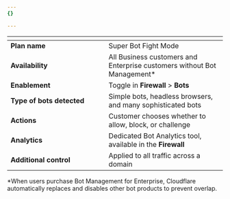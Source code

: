 ```yaml
---
{}

---
```


<table>
  <thead>
   <tr>
      <th width="25%"></th>
      <th width="30%"></th>
    </tr>
  </thead>
  <tbody>
  <tr>
      <td><b>Plan name</b></td>
      <td>Super Bot Fight Mode</td>
    </tr>
    <tr>
      <td><b>Availability</b></td>
      <td>All Business customers and Enterprise customers without Bot Management*</td>
    </tr>
    <tr>
      <td><b>Enablement</b></td>
      <td>Toggle in <b>Firewall</b> > <b>Bots</b></td>
    </tr>
    <tr>
      <td><b>Type of bots detected</b></td>
      <td>Simple bots, headless browsers, and many sophisticated bots</td>
    </tr>
    <tr>
      <td><b>Actions</b></td>
      <td>Customer chooses whether to allow, block, or challenge</td>
    </tr>
    <tr>
      <td><b>Analytics</b></td>
      <td>Dedicated Bot Analytics tool, available in the <b>Firewall</b></td>
    </tr>
    <tr>
      <td><b>Additional control</b></td>
      <td>Applied to all traffic across a domain</td>
    </tr>
  </tbody>
</table>

\*When users purchase Bot Management for Enterprise, Cloudflare automatically replaces and disables other bot products to prevent overlap.
